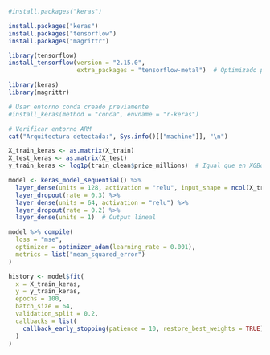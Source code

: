 ```r

#install.packages("keras")

install.packages("keras")
install.packages("tensorflow")
install.packages("magrittr")

library(tensorflow)
install_tensorflow(version = "2.15.0", 
                   extra_packages = "tensorflow-metal")  # Optimizado para GPU M1/M2

library(keras)
library(magrittr)

# Usar entorno conda creado previamente
#install_keras(method = "conda", envname = "r-keras")

# Verificar entorno ARM
cat("Arquitectura detectada:", Sys.info()[["machine"]], "\n") 

X_train_keras <- as.matrix(X_train)
X_test_keras <- as.matrix(X_test)
y_train_keras <- log1p(train_clean$price_millions)  # Igual que en XGBoost

```

```r



model <- keras_model_sequential() %>%
  layer_dense(units = 128, activation = "relu", input_shape = ncol(X_train_keras)) %>%
  layer_dropout(rate = 0.3) %>%
  layer_dense(units = 64, activation = "relu") %>%
  layer_dropout(rate = 0.2) %>%
  layer_dense(units = 1)  # Output lineal

model %>% compile(
  loss = "mse",
  optimizer = optimizer_adam(learning_rate = 0.001),
  metrics = list("mean_squared_error")
)
```

```r
history <- model$fit(
  x = X_train_keras,
  y = y_train_keras,
  epochs = 100,
  batch_size = 64,
  validation_split = 0.2,
  callbacks = list(
    callback_early_stopping(patience = 10, restore_best_weights = TRUE)
  )
)

```


